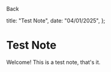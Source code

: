 
<BackLink href="/blog">Back</BackLink>

  title: "Test Note",
  date: "04/01/2025",
};

# Test Note

<PostDateRenderer date="04/01/2025" />

Welcome! This is a test note, that's it.
